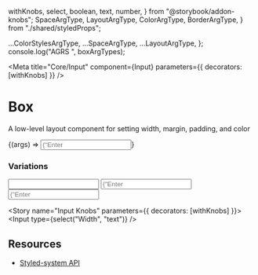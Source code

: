   withKnobs,
  select,
  boolean,
  text,
  number,
} from "@storybook/addon-knobs";
  SpaceArgType,
  LayoutArgType,
  ColorArgType,
  BorderArgType,
} from "./shared/styledProps";

  ...ColorStylesArgType,
  ...SpaceArgType,
  ...LayoutArgType,
};
console.log("AGRS ", boxArgTypes);

<Meta
  title="Core/Input"
  component={Input}
  parameters={{ decorators: [withKnobs] }}
/>

# Box

A low-level layout component for setting width, margin, padding, and color

<Canvas withToolbar>
  <Story name="Default" argTypes={boxArgTypes}>
    {(args) => <Input placeholder={"Enter value here"} borders={0} p={0} />}
  </Story>
</Canvas>

### Variations

<Story name="Input Variations">
  <Input />
  <Input placeholder={"Enter value here"} colorStyle={"error"} />
  <Input placeholder={"Enter value here"} borders={0} p={0} />
  <BlendIcon iconify={accountIcon} />
</Story>

<ArgsTable story="Default" />

<Story name="Input Knobs" parameters={{ decorators: [withKnobs] }}>
  <Input type={select("Width", "text")} />
</Story>

## **Resources**

- [Styled-system API](https://styled-system.com/api)

